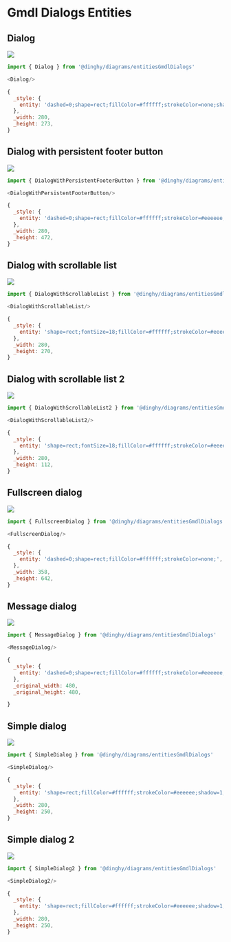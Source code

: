 
# Gmdl Dialogs Entities


## Dialog

<Tabs>
  <TabItem value="Preview">

![](./dialog.png#drawio)

  </TabItem>
  <TabItem value="Usage">
    
```js
import { Dialog } from '@dinghy/diagrams/entitiesGmdlDialogs'

<Dialog/>
```

  </TabItem>
  <TabItem value="Definition">
    
```js
{
  _style: {
    entity: 'dashed=0;shape=rect;fillColor=#ffffff;strokeColor=none;shadow=1;fontSize=19;fontColor=#000000;spacingTop=-6;whiteSpace=wrap;spacing=16;align=left;verticalAlign=top;html=1;',
  },
  _width: 280,
  _height: 273,
}
```

  </TabItem>
</Tabs>


## Dialog with persistent footer button

<Tabs>
  <TabItem value="Preview">

![](./dialog-with-persistent-footer-button.png#drawio)

  </TabItem>
  <TabItem value="Usage">
    
```js
import { DialogWithPersistentFooterButton } from '@dinghy/diagrams/entitiesGmdlDialogs'

<DialogWithPersistentFooterButton/>
```

  </TabItem>
  <TabItem value="Definition">
    
```js
{
  _style: {
    entity: 'dashed=0;shape=rect;fillColor=#ffffff;strokeColor=#eeeeee;shadow=1;',
  },
  _width: 280,
  _height: 472,
}
```

  </TabItem>
</Tabs>


## Dialog with scrollable list

<Tabs>
  <TabItem value="Preview">

![](./dialog-with-scrollable-list.png#drawio)

  </TabItem>
  <TabItem value="Usage">
    
```js
import { DialogWithScrollableList } from '@dinghy/diagrams/entitiesGmdlDialogs'

<DialogWithScrollableList/>
```

  </TabItem>
  <TabItem value="Definition">
    
```js
{
  _style: {
    entity: 'shape=rect;fontSize=18;fillColor=#ffffff;strokeColor=#eeeeee;shadow=1;',
  },
  _width: 280,
  _height: 270,
}
```

  </TabItem>
</Tabs>


## Dialog with scrollable list 2

<Tabs>
  <TabItem value="Preview">

![](./dialog-with-scrollable-list-2.png#drawio)

  </TabItem>
  <TabItem value="Usage">
    
```js
import { DialogWithScrollableList2 } from '@dinghy/diagrams/entitiesGmdlDialogs'

<DialogWithScrollableList2/>
```

  </TabItem>
  <TabItem value="Definition">
    
```js
{
  _style: {
    entity: 'shape=rect;fontSize=18;fillColor=#ffffff;strokeColor=#eeeeee;shadow=1;fontSize=17;fontColor=#666666;align=left;spacing=16;align=left;verticalAlign=top;whiteSpace=wrap;html=1;',
  },
  _width: 280,
  _height: 112,
}
```

  </TabItem>
</Tabs>


## Fullscreen dialog

<Tabs>
  <TabItem value="Preview">

![](./fullscreen-dialog.png#drawio)

  </TabItem>
  <TabItem value="Usage">
    
```js
import { FullscreenDialog } from '@dinghy/diagrams/entitiesGmdlDialogs'

<FullscreenDialog/>
```

  </TabItem>
  <TabItem value="Definition">
    
```js
{
  _style: {
    entity: 'dashed=0;shape=rect;fillColor=#ffffff;strokeColor=none;',
  },
  _width: 358,
  _height: 642,
}
```

  </TabItem>
</Tabs>


## Message dialog

<Tabs>
  <TabItem value="Preview">

![](./message-dialog.png#drawio)

  </TabItem>
  <TabItem value="Usage">
    
```js
import { MessageDialog } from '@dinghy/diagrams/entitiesGmdlDialogs'

<MessageDialog/>
```

  </TabItem>
  <TabItem value="Definition">
    
```js
{
  _style: {
    entity: 'dashed=0;shape=rect;fillColor=#ffffff;strokeColor=#eeeeee;shadow=1;whiteSpace=wrap;html=1;',
  },
  _original_width: 480,
  _original_height: 480,

}
```

  </TabItem>
</Tabs>


## Simple dialog

<Tabs>
  <TabItem value="Preview">

![](./simple-dialog.png#drawio)

  </TabItem>
  <TabItem value="Usage">
    
```js
import { SimpleDialog } from '@dinghy/diagrams/entitiesGmdlDialogs'

<SimpleDialog/>
```

  </TabItem>
  <TabItem value="Definition">
    
```js
{
  _style: {
    entity: 'shape=rect;fillColor=#ffffff;strokeColor=#eeeeee;shadow=1;fontSize=20;fontColor=#000000;align=left;spacing=16;verticalAlign=top;fontStyle=0;spacingTop=-5;recursiveResize=0;whiteSpace=wrap;html=1;',
  },
  _width: 280,
  _height: 250,
}
```

  </TabItem>
</Tabs>


## Simple dialog 2

<Tabs>
  <TabItem value="Preview">

![](./simple-dialog-2.png#drawio)

  </TabItem>
  <TabItem value="Usage">
    
```js
import { SimpleDialog2 } from '@dinghy/diagrams/entitiesGmdlDialogs'

<SimpleDialog2/>
```

  </TabItem>
  <TabItem value="Definition">
    
```js
{
  _style: {
    entity: 'shape=rect;fillColor=#ffffff;strokeColor=#eeeeee;shadow=1;fontSize=20;fontColor=#000000;spacingTop=-7;spacing=20;labelPosition=center;align=left;verticalAlign=top;whiteSpace=wrap;html=1;',
  },
  _width: 280,
  _height: 250,
}
```

  </TabItem>
</Tabs>

